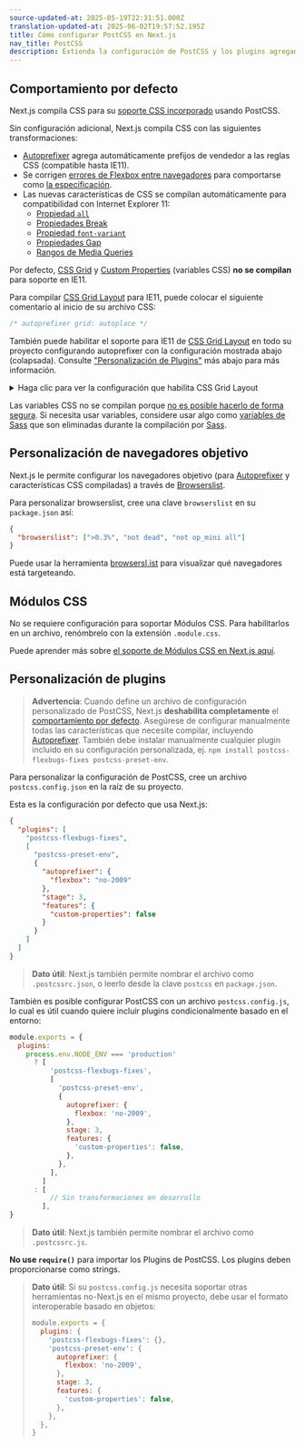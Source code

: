 ```yaml
---
source-updated-at: 2025-05-19T22:31:51.000Z
translation-updated-at: 2025-06-02T19:57:52.195Z
title: Cómo configurar PostCSS en Next.js
nav_title: PostCSS
description: Extienda la configuración de PostCSS y los plugins agregados por Next.js con los suyos propios.
---
```


## Comportamiento por defecto

Next.js compila CSS para su [soporte CSS incorporado](/docs/app/getting-started/css) usando PostCSS.

Sin configuración adicional, Next.js compila CSS con las siguientes transformaciones:

- [Autoprefixer](https://github.com/postcss/autoprefixer) agrega automáticamente prefijos de vendedor a las reglas CSS (compatible hasta IE11).
- Se corrigen [errores de Flexbox entre navegadores](https://github.com/philipwalton/flexbugs) para comportarse como [la especificación](https://www.w3.org/TR/css-flexbox-1/).
- Las nuevas características de CSS se compilan automáticamente para compatibilidad con Internet Explorer 11:
  - [Propiedad `all`](https://developer.mozilla.org/docs/Web/CSS/all)
  - [Propiedades Break](https://developer.mozilla.org/docs/Web/CSS/break-after)
  - [Propiedad `font-variant`](https://developer.mozilla.org/docs/Web/CSS/font-variant)
  - [Propiedades Gap](https://developer.mozilla.org/docs/Web/CSS/gap)
  - [Rangos de Media Queries](https://developer.mozilla.org/docs/Web/CSS/Media_Queries/Using_media_queries#Syntax_improvements_in_Level_4)

Por defecto, [CSS Grid](https://www.w3.org/TR/css-grid-1/) y [Custom Properties](https://developer.mozilla.org/docs/Web/CSS/var) (variables CSS) **no se compilan** para soporte en IE11.

Para compilar [CSS Grid Layout](https://developer.mozilla.org/docs/Web/CSS/grid) para IE11, puede colocar el siguiente comentario al inicio de su archivo CSS:

```css
/* autoprefixer grid: autoplace */
```

También puede habilitar el soporte para IE11 de [CSS Grid Layout](https://developer.mozilla.org/docs/Web/CSS/grid)
en todo su proyecto configurando autoprefixer con la configuración mostrada abajo (colapsada).
Consulte ["Personalización de Plugins"](#customizing-plugins) más abajo para más información.

<details>
  <summary>Haga clic para ver la configuración que habilita CSS Grid Layout</summary>

```json filename="postcss.config.json"
{
  "plugins": [
    "postcss-flexbugs-fixes",
    [
      "postcss-preset-env",
      {
        "autoprefixer": {
          "flexbox": "no-2009",
          "grid": "autoplace"
        },
        "stage": 3,
        "features": {
          "custom-properties": false
        }
      }
    ]
  ]
}
```

</details>

Las variables CSS no se compilan porque [no es posible hacerlo de forma segura](https://github.com/MadLittleMods/postcss-css-variables#caveats).
Si necesita usar variables, considere usar algo como [variables de Sass](https://sass-lang.com/documentation/variables) que son eliminadas durante la compilación por [Sass](https://sass-lang.com/).

## Personalización de navegadores objetivo

Next.js le permite configurar los navegadores objetivo (para [Autoprefixer](https://github.com/postcss/autoprefixer) y características CSS compiladas) a través de [Browserslist](https://github.com/browserslist/browserslist).

Para personalizar browserslist, cree una clave `browserslist` en su `package.json` así:

```json filename="package.json"
{
  "browserslist": [">0.3%", "not dead", "not op_mini all"]
}
```

Puede usar la herramienta [browsersl.ist](https://browsersl.ist/?q=%3E0.3%25%2C+not+ie+11%2C+not+dead%2C+not+op_mini+all) para visualizar qué navegadores está targeteando.

## Módulos CSS

No se requiere configuración para soportar Módulos CSS. Para habilitarlos en un archivo, renómbrelo con la extensión `.module.css`.

Puede aprender más sobre [el soporte de Módulos CSS en Next.js aquí](/docs/app/getting-started/css).

## Personalización de plugins

> **Advertencia**: Cuando define un archivo de configuración personalizado de PostCSS, Next.js **deshabilita completamente** el [comportamiento por defecto](#default-behavior).
> Asegúrese de configurar manualmente todas las características que necesite compilar, incluyendo [Autoprefixer](https://github.com/postcss/autoprefixer).
> También debe instalar manualmente cualquier plugin incluido en su configuración personalizada, ej. `npm install postcss-flexbugs-fixes postcss-preset-env`.

Para personalizar la configuración de PostCSS, cree un archivo `postcss.config.json` en la raíz de su proyecto.

Esta es la configuración por defecto que usa Next.js:

```json filename="postcss.config.json"
{
  "plugins": [
    "postcss-flexbugs-fixes",
    [
      "postcss-preset-env",
      {
        "autoprefixer": {
          "flexbox": "no-2009"
        },
        "stage": 3,
        "features": {
          "custom-properties": false
        }
      }
    ]
  ]
}
```

> **Dato útil**: Next.js también permite nombrar el archivo como `.postcssrc.json`, o leerlo desde la clave `postcss` en `package.json`.

También es posible configurar PostCSS con un archivo `postcss.config.js`, lo cual es útil cuando quiere incluir plugins condicionalmente basado en el entorno:

```js filename="postcss.config.js"
module.exports = {
  plugins:
    process.env.NODE_ENV === 'production'
      ? [
          'postcss-flexbugs-fixes',
          [
            'postcss-preset-env',
            {
              autoprefixer: {
                flexbox: 'no-2009',
              },
              stage: 3,
              features: {
                'custom-properties': false,
              },
            },
          ],
        ]
      : [
          // Sin transformaciones en desarrollo
        ],
}
```

> **Dato útil**: Next.js también permite nombrar el archivo como `.postcssrc.js`.

**No use `require()`** para importar los Plugins de PostCSS. Los plugins deben proporcionarse como strings.

> **Dato útil**: Si su `postcss.config.js` necesita soportar otras herramientas no-Next.js en el mismo proyecto, debe usar el formato interoperable basado en objetos:
>
> ```js
> module.exports = {
>   plugins: {
>     'postcss-flexbugs-fixes': {},
>     'postcss-preset-env': {
>       autoprefixer: {
>         flexbox: 'no-2009',
>       },
>       stage: 3,
>       features: {
>         'custom-properties': false,
>       },
>     },
>   },
> }
> ```